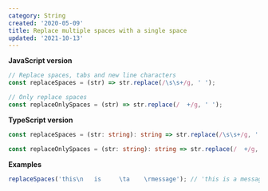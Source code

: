 ```yaml
---
category: String
created: '2020-05-09'
title: Replace multiple spaces with a single space
updated: '2021-10-13'
---
```


**JavaScript version**

```js replaceSpaces.js
// Replace spaces, tabs and new line characters
const replaceSpaces = (str) => str.replace(/\s\s+/g, ' ');

// Only replace spaces
const replaceOnlySpaces = (str) => str.replace(/  +/g, ' ');
```

**TypeScript version**

```ts replaceSpaces.ts
const replaceSpaces = (str: string): string => str.replace(/\s\s+/g, ' ');

const replaceOnlySpaces = (str: string): string => str.replace(/  +/g, ' ');
```

**Examples**

```js examples.js
replaceSpaces('this\n   is     \ta    \rmessage'); // 'this is a message'
```
